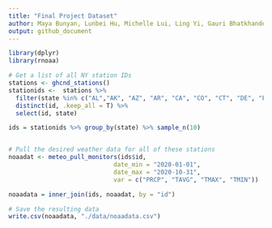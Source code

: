 ```yaml
---
title: "Final Project Dataset"
author: Maya Bunyan, Lunbei Hu, Michelle Lui, Ling Yi, Gauri Bhatkhande, Pallavi Krishnamurthy
output: github_document
---
```


```r
library(dplyr)
library(rnoaa)

# Get a list of all NY station IDs
stations <- ghcnd_stations()
stationids <-  stations %>% 
  filter(state %in% c("AL","AK", "AZ", "AR", "CA", "CO", "CT", "DE", "FL", "GA", "HI", "ID", "IL", "IN", "IA", "KS", "KY", "LA", "ME", "MD", "MA", "MI", "MN", "MS", "MO", "MT", "NE", "NV", "NH", "NJ", "NM", "NY", "NC", "ND", "OH", "OK", "OR", "PA", "RI", "SC", "SD", "TN", "TX", "UT", "VT", "VA", "WA", "WV", "WI", "WY")) %>%
  distinct(id, .keep_all = T) %>%
  select(id, state)

ids = stationids %>% group_by(state) %>% sample_n(10)


# Pull the desired weather data for all of these stations
noaadat <- meteo_pull_monitors(ids$id, 
                             date_min = "2020-01-01", 
                             date_max = "2020-10-31", 
                             var = c("PRCP", "TAVG", "TMAX", "TMIN"))

noaadata = inner_join(ids, noaadat, by = "id")

# Save the resulting data
write.csv(noaadata, "./data/noaadata.csv")
```

